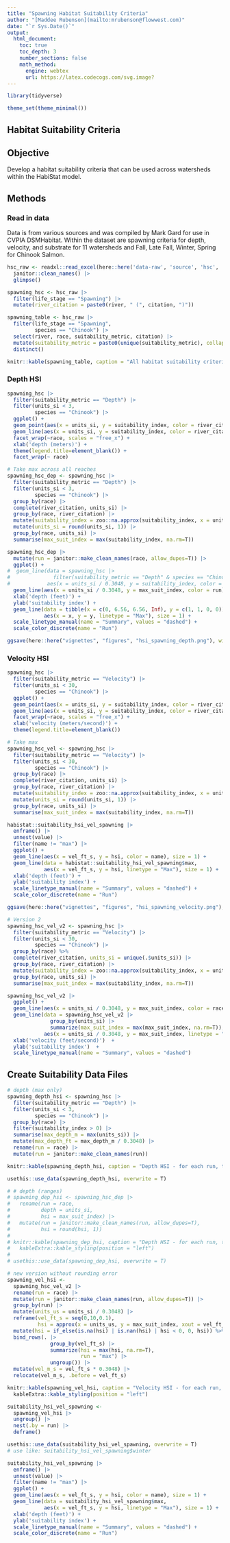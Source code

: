 ```yaml
---
title: "Spawning Habitat Suitability Criteria"
author: "[Maddee Rubenson](mailto:mrubenson@flowwest.com)"
date: "`r Sys.Date()`"
output: 
  html_document:
    toc: true
    toc_depth: 3
    number_sections: false
    math_method:
      engine: webtex
      url: https://latex.codecogs.com/svg.image?
---
```


```r
library(tidyverse)

theme_set(theme_minimal())

```

## Habitat Suitability Criteria

## Objective

Develop a habitat suitability criteria that can be used across watersheds within the HabiStat model.

## Methods

### Read in data

Data is from various sources and was compiled by Mark Gard for use in CVPIA DSMHabitat. Within the dataset are spawning criteria for depth, velocity, and substrate for 11 watersheds and Fall, Late Fall, Winter, Spring for Chinook Salmon.

```r
hsc_raw <- readxl::read_excel(here::here('data-raw', 'source', 'hsc', 'HSC.xlsx'), sheet = "flat") |> 
  janitor::clean_names() |> 
  glimpse()

spawning_hsc <- hsc_raw |> 
  filter(life_stage == "Spawning") |>
  mutate(river_citation = paste0(river, " (", citation, ")"))

spawning_table <- hsc_raw |> 
  filter(life_stage == "Spawning",
         species == "Chinook") |>
  select(river, race, suitability_metric, citation) |> 
  mutate(suitability_metric = paste0(unique(suitability_metric), collapse = "; ")) |> 
  distinct() 

knitr::kable(spawning_table, caption = "All habitat suitability criteria compiled by Mark Gard")

```

### Depth HSI

```r
spawning_hsc |> 
  filter(suitability_metric == "Depth") |> 
  filter(units_si < 3,
         species == "Chinook") |> 
  ggplot() + 
  geom_point(aes(x = units_si, y = suitability_index, color = river_citation)) + 
  geom_line(aes(x = units_si, y = suitability_index, color = river_citation)) + 
  facet_wrap(~race, scales = "free_x") + 
  xlab('depth (meters)') + 
  theme(legend.title=element_blank()) + 
  facet_wrap(~ race)

# Take max across all reaches
spawning_hsc_dep <- spawning_hsc |> 
  filter(suitability_metric == "Depth") |> 
  filter(units_si < 3,
         species == "Chinook") |>
  group_by(race) |>
  complete(river_citation, units_si) |>
  group_by(race, river_citation) |>
  mutate(suitability_index = zoo::na.approx(suitability_index, x = units_si, na.rm=F)) |>
  mutate(units_si = round(units_si, 1)) |>
  group_by(race, units_si) |>
  summarise(max_suit_index = max(suitability_index, na.rm=T)) 

spawning_hsc_dep |> 
  mutate(run = janitor::make_clean_names(race, allow_dupes=T)) |>
  ggplot() +
#  geom_line(data = spawning_hsc |> 
#              filter(suitability_metric == "Depth" & species == "Chinook" & units_si < 3),
#            aes(x = units_si / 0.3048, y = suitability_index, color = race, group = river_citation), alpha=0.25) +
  geom_line(aes(x = units_si / 0.3048, y = max_suit_index, color = run), size = 1) +
  xlab('depth (feet)') + 
  ylab('suitability index') +
  geom_line(data = tibble(x = c(0, 6.56, 6.56, Inf), y = c(1, 1, 0, 0)),
            aes(x = x, y = y, linetype = "Max"), size = 1) +
  scale_linetype_manual(name = "Summary", values = "dashed") +
  scale_color_discrete(name = "Run")

ggsave(here::here("vignettes", "figures", "hsi_spawning_depth.png"), width=6.5, height=4)
```

### Velocity HSI

```r
spawning_hsc |> 
  filter(suitability_metric == "Velocity") |> 
  filter(units_si < 30,
         species == "Chinook") |>   
  ggplot() + 
  geom_point(aes(x = units_si, y = suitability_index, color = river_citation)) + 
  geom_line(aes(x = units_si, y = suitability_index, color = river_citation)) + 
  facet_wrap(~race, scales = "free_x") + 
  xlab('velocity (meters/second)') + 
  theme(legend.title=element_blank())

# Take max
spawning_hsc_vel <- spawning_hsc |> 
  filter(suitability_metric == "Velocity") |> 
  filter(units_si < 30,
         species == "Chinook") |>   
  group_by(race) |>
  complete(river_citation, units_si) |>
  group_by(race, river_citation) |>
  mutate(suitability_index = zoo::na.approx(suitability_index, x = units_si, na.rm=F)) |>
  mutate(units_si = round(units_si, 1)) |>
  group_by(race, units_si) |>
  summarise(max_suit_index = max(suitability_index, na.rm=T)) 

habistat::suitability_hsi_vel_spawning |>
  enframe() |>
  unnest(value) |>
  filter(name != "max") |>
  ggplot() +
  geom_line(aes(x = vel_ft_s, y = hsi, color = name), size = 1) +
  geom_line(data = habistat::suitability_hsi_vel_spawning$max,
            aes(x = vel_ft_s, y = hsi, linetype = "Max"), size = 1) + 
  xlab('depth (feet)') + 
  ylab('suitability index') +
  scale_linetype_manual(name = "Summary", values = "dashed") +
  scale_color_discrete(name = "Run")

ggsave(here::here("vignettes", "figures", "hsi_spawning_velocity.png"), width=6.5, height=4)
```

```r
# Version 2
spawning_hsc_vel_v2 <- spawning_hsc |> 
  filter(suitability_metric == "Velocity") |> 
  filter(units_si < 30,
         species == "Chinook") |>   
  group_by(race) %>%
  complete(river_citation, units_si = unique(.$units_si)) |>
  group_by(race, river_citation) |>
  mutate(suitability_index = zoo::na.approx(suitability_index, x = units_si, na.rm=F)) |>
  group_by(race, units_si) |>
  summarise(max_suit_index = max(suitability_index, na.rm=T)) 

spawning_hsc_vel_v2 |> 
  ggplot() + 
  geom_line(aes(x = units_si / 0.3048, y = max_suit_index, color = race), size = 1) + 
  geom_line(data = spawning_hsc_vel_v2 |> 
              group_by(units_si) |> 
              summarize(max_suit_index = max(max_suit_index, na.rm=T)),
            aes(x = units_si / 0.3048, y = max_suit_index, linetype = "Max"), size = 1) +
  xlab('velocity (feet/second)')  + 
  ylab('suitability index')  +
  scale_linetype_manual(name = "Summary", values = "dashed")
```

## Create Suitability Data Files

```r
# depth (max only)
spawning_depth_hsi <- spawning_hsc |> 
  filter(suitability_metric == "Depth") |> 
  filter(units_si < 3,
         species == "Chinook") |>   
  group_by(race) |> 
  filter(suitability_index > 0) |>
  summarise(max_depth_m = max(units_si)) |> 
  mutate(max_depth_ft = max_depth_m / 0.3048) |>
  rename(run = race) |> 
  mutate(run = janitor::make_clean_names(run))

knitr::kable(spawning_depth_hsi, caption = "Depth HSI - for each run, the maximum depth range suitable for spawning", format = "pipe")

usethis::use_data(spawning_depth_hsi, overwrite = T)
```

```r
# # depth (ranges)
# spawning_dep_hsi <- spawning_hsc_dep |> 
#   rename(run = race,
#          depth = units_si, 
#          hsi = max_suit_index) |> 
#   mutate(run = janitor::make_clean_names(run, allow_dupes=T),
#          hsi = round(hsi, 1)) 
# 
# knitr::kable(spawning_dep_hsi, caption = "Depth HSI - for each run, the depth HSI range") |> 
#   kableExtra::kable_styling(position = "left")
# 
# usethis::use_data(spawning_dep_hsi, overwrite = T)
```

```r
# new version without rounding error
spawning_vel_hsi <-
  spawning_hsc_vel_v2 |>
  rename(run = race) |>
  mutate(run = janitor::make_clean_names(run, allow_dupes=T)) |>
  group_by(run) |>
  mutate(units_us = units_si / 0.3048) |>
  reframe(vel_ft_s = seq(0,10,0.1),
          hsi = approx(x = units_us, y = max_suit_index, xout = vel_ft_s)$y) |>
  mutate(hsi = if_else(is.na(hsi) | is.nan(hsi) | hsi < 0, 0, hsi)) %>%
  bind_rows(. |> 
              group_by(vel_ft_s) |> 
              summarize(hsi = max(hsi, na.rm=T), 
                        run = "max") |>
              ungroup()) |>
  mutate(vel_m_s = vel_ft_s * 0.3048) |>
  relocate(vel_m_s, .before = vel_ft_s)

knitr::kable(spawning_vel_hsi, caption = "Velocity HSI - for each run, the velocity HSI range") |> 
  kableExtra::kable_styling(position = "left")

suitability_hsi_vel_spawning <-
  spawning_vel_hsi |>
  ungroup() |>
  nest(.by = run) |>
  deframe() 

usethis::use_data(suitability_hsi_vel_spawning, overwrite = T)
# use like: suitability_hsi_vel_spawning$winter

suitability_hsi_vel_spawning |>
  enframe() |>
  unnest(value) |>
  filter(name != "max") |>
  ggplot() +
  geom_line(aes(x = vel_ft_s, y = hsi, color = name), size = 1) +
  geom_line(data = suitability_hsi_vel_spawning$max,
            aes(x = vel_ft_s, y = hsi, linetype = "Max"), size = 1) + 
  xlab('depth (feet)') + 
  ylab('suitability index') +
  scale_linetype_manual(name = "Summary", values = "dashed") +
  scale_color_discrete(name = "Run")
```
